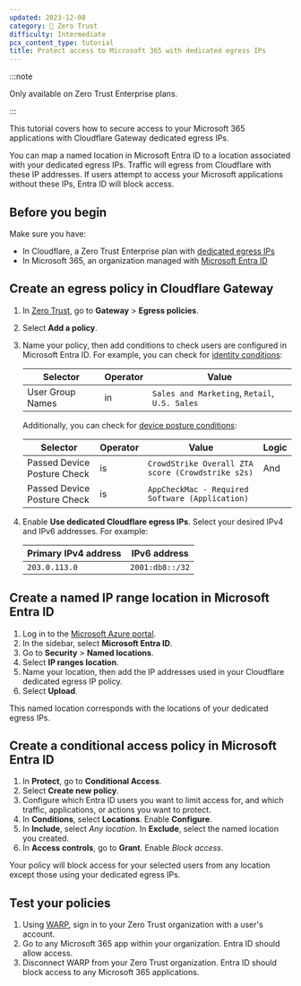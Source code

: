 ```yaml
---
updated: 2023-12-08
category: 🔐 Zero Trust
difficulty: Intermediate
pcx_content_type: tutorial
title: Protect access to Microsoft 365 with dedicated egress IPs
---
```


:::note

Only available on Zero Trust Enterprise plans.

:::

This tutorial covers how to secure access to your Microsoft 365 applications with Cloudflare Gateway dedicated egress IPs.

You can map a named location in Microsoft Entra ID to a location associated with your dedicated egress IPs. Traffic will egress from Cloudflare with these IP addresses. If users attempt to access your Microsoft applications without these IPs, Entra ID will block access.

## Before you begin

Make sure you have:

- In Cloudflare, a Zero Trust Enterprise plan with [dedicated egress IPs](/cloudflare-one/policies/gateway/egress-policies/dedicated-egress-ips/)
- In Microsoft 365, an organization managed with [Microsoft Entra ID](https://learn.microsoft.com/en-us/entra/identity/)

## Create an egress policy in Cloudflare Gateway

1. In [Zero Trust](https://one.dash.cloudflare.com/), go to **Gateway** > **Egress policies**.

2. Select **Add a policy**.

3. Name your policy, then add conditions to check users are configured in Microsoft Entra ID. For example, you can check for [identity conditions](/cloudflare-one/policies/gateway/identity-selectors/):

   | Selector         | Operator | Value                                         |
   | ---------------- | -------- | --------------------------------------------- |
   | User Group Names | in       | `Sales and Marketing`, `Retail`, `U.S. Sales` |

   Additionally, you can check for [device posture conditions](/cloudflare-one/identity/devices/):

   | Selector                    | Operator | Value                                             | Logic |
   | --------------------------- | -------- | ------------------------------------------------- | ----- |
   | Passed Device Posture Check | is       | `CrowdStrike Overall ZTA score (Crowdstrike s2s)` | And   |
   | Passed Device Posture Check | is       | `AppCheckMac - Required Software (Application)`   |       |

4. Enable **Use dedicated Cloudflare egress IPs**. Select your desired IPv4 and IPv6 addresses. For example:

   | Primary IPv4 address | IPv6 address    |
   | -------------------- | --------------- |
   | `203.0.113.0`        | `2001:db8::/32` |

## Create a named IP range location in Microsoft Entra ID

1. Log in to the [Microsoft Azure portal](https://aka.ms/azureportal).
2. In the sidebar, select **Microsoft Entra ID**.
3. Go to **Security** > **Named locations**.
4. Select **IP ranges location**.
5. Name your location, then add the IP addresses used in your Cloudflare dedicated egress IP policy.
6. Select **Upload**.

This named location corresponds with the locations of your dedicated egress IPs.

## Create a conditional access policy in Microsoft Entra ID

1. In **Protect**, go to **Conditional Access**.
2. Select **Create new policy**.
3. Configure which Entra ID users you want to limit access for, and which traffic, applications, or actions you want to protect.
4. In **Conditions**, select **Locations**. Enable **Configure**.
5. In **Include**, select _Any location_. In **Exclude**, select the named location you created.
6. In **Access controls**, go to **Grant**. Enable _Block access_.

Your policy will block access for your selected users from any location except those using your dedicated egress IPs.

## Test your policies

1. Using [WARP](/cloudflare-one/connections/connect-devices/warp/), sign in to your Zero Trust organization with a user's account.
2. Go to any Microsoft 365 app within your organization. Entra ID should allow access.
3. Disconnect WARP from your Zero Trust organization. Entra ID should block access to any Microsoft 365 applications.
